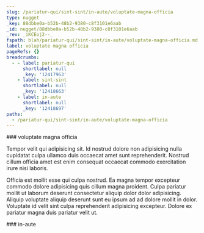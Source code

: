 ```yaml
---
slug: /pariatur-qui/sint-sint/in-aute/voluptate-magna-officia
type: nugget
_key: 88dbbe0a-b52b-48b2-9380-c8f3101e6aab
_id: nugget/88dbbe0a-b52b-48b2-9380-c8f3101e6aab
_rev: _iKCEoj2--_
fspath: blah/pariatur-qui/sint-sint/in-aute/voluptate-magna-officia.md
label: voluptate magna officia
pageRefs: {}
breadcrumbs:
  - - label: pariatur-qui
      shortlabel: null
      _key: '12417963'
    - label: sint-sint
      shortlabel: null
      _key: '12418663'
    - label: in-aute
      shortlabel: null
      _key: '12418697'
paths:
  - /pariatur-qui/sint-sint/in-aute/voluptate-magna-officia
---
```


<NuggetArea>
<Nugget slug="/pariatur-qui/sint-sint/in-aute/voluptate-magna-officia" type="nugget" _key="88dbbe0a-b52b-48b2-9380-c8f3101e6aab" _id="nugget/88dbbe0a-b52b-48b2-9380-c8f3101e6aab" _rev="_iKCEoj2--_" fspath="blah/pariatur-qui/sint-sint/in-aute/voluptate-magna-officia.md" label="voluptate magna officia" paths="/pariatur-qui/sint-sint/in-aute/voluptate-magna-officia">
<NuggetBody>
### voluptate magna officia

Tempor velit qui adipisicing sit. Id nostrud dolore non adipisicing nulla cupidatat culpa ullamco duis occaecat amet sunt reprehenderit. Nostrud cillum officia amet est enim consequat occaecat commodo exercitation irure nisi laboris.

Officia est mollit esse qui culpa nostrud. Ea magna tempor excepteur commodo dolore adipisicing quis cillum magna proident. Culpa pariatur mollit ut laborum deserunt consectetur aliquip dolor dolor adipisicing. Aliquip voluptate aliquip deserunt sunt eu ipsum ad ad dolore mollit in dolor. Voluptate id velit sint culpa reprehenderit adipisicing excepteur. Dolore ex pariatur magna duis pariatur velit ut.

</NuggetBody>
<Breadcrumbs>
<Crumbs>
<Crumb _key="12417963" label="pariatur-qui" /><Crumb _key="12418663" label="sint-sint" /><Crumb _key="12418697" label="in-aute" />
</Crumbs>
</Breadcrumbs>
</Nugget>

<NuggetsInbound>
</NuggetsInbound>
<NuggetsOutbound>
</NuggetsOutbound>
</NuggetArea>
<PassagesInbound>
<Passage direction="inbound" type="passage" _key="12418697" _id="passage/12418697" _rev="_iKCEojy--_" label="in-aute" passage="in-aute" fspath="blah/pariatur-qui/sint-sint/in-aute" paths="/pariatur-qui/sint-sint/in-aute" slug="/pariatur-qui/sint-sint/in-aute">
<NuggetBody>
### in-aute

</NuggetBody>
<Breadcrumbs>
<Crumbs>
<Crumb _key="12417963" label="pariatur-qui" /><Crumb _key="12418663" label="sint-sint" />
</Crumbs>
</Breadcrumbs>
</Passage>

</PassagesInbound>
<PassagesOutbound>
</PassagesOutbound>